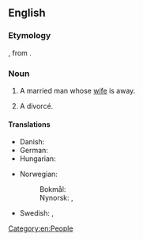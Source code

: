==English==

===Etymology===
{{compound|en|grass|widower}}, from {{m|en|grass widow}}.

===Noun===
{{en-noun}}

# {{lb|en|idiomatic|rare}} A married man whose [[wife]] is away.
# A divorcé.

====Translations====
{{trans-top|a married man whose wife is away}}
* Danish: {{t|da|græsenkemand|c}}
* German: {{t+|de|Strohwitwer|m}}
* Hungarian: {{t+|hu|szalmaözvegy}}
{{trans-mid}}
* Norwegian:
*: Bokmål: {{t|nb|gressenkemann|m}}
*: Nynorsk: {{t|nn|grasenkemann|m}}, {{t|nn|grasenkjemann|m}}
* Swedish: {{t+|sv|gräsänkling|c}}, {{t|sv|gräsänkeman|c}}
{{trans-bottom}}

[[Category:en:People]]